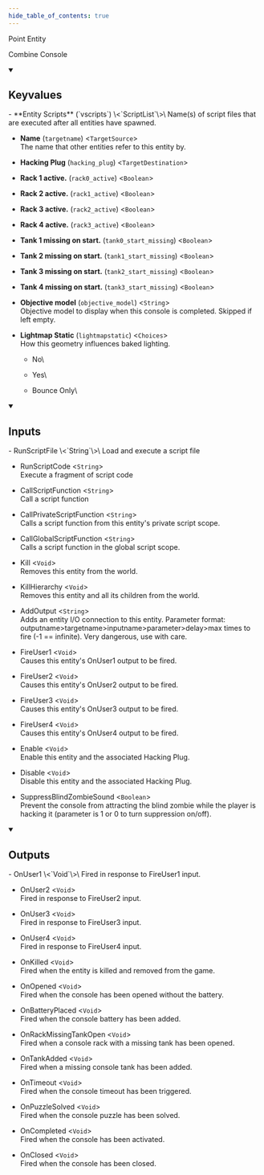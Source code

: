 ```yaml
---
hide_table_of_contents: true
---
```


<!---
!!!!!!
THIS PAGE IS AUTOGENERATED FROM GAME FGD DEFINITIONS!
DO NOT EDIT MANUALLY!
!!!!!!

In order to make edits, you can make an annotation file in /fgd_dump_overrides
-->


Point Entity

Combine Console

<details open>
<summary><h2>Keyvalues</h2></summary>
- **Entity Scripts** (`vscripts`) \<`ScriptList`\>\
Name(s) of script files that are executed after all entities have spawned.

- **Name** (`targetname`) \<`TargetSource`\>\
The name that other entities refer to this entity by.

- **Hacking Plug** (`hacking_plug`) \<`TargetDestination`\>

- **Rack 1 active.** (`rack0_active`) \<`Boolean`\>

- **Rack 2 active.** (`rack1_active`) \<`Boolean`\>

- **Rack 3 active.** (`rack2_active`) \<`Boolean`\>

- **Rack 4 active.** (`rack3_active`) \<`Boolean`\>

- **Tank 1 missing on start.** (`tank0_start_missing`) \<`Boolean`\>

- **Tank 2 missing on start.** (`tank1_start_missing`) \<`Boolean`\>

- **Tank 3 missing on start.** (`tank2_start_missing`) \<`Boolean`\>

- **Tank 4 missing on start.** (`tank3_start_missing`) \<`Boolean`\>

- **Objective model** (`objective_model`) \<`String`\>\
Objective model to display when this console is completed. Skipped if left empty.

- **Lightmap Static** (`lightmapstatic`) \<`Choices`\>\
How this geometry influences baked lighting.
  - No\
    
  - Yes\
    
  - Bounce Only\
    



 </details>
<details open>
<summary><h2>Inputs</h2></summary>
- RunScriptFile \<`String`\>\
Load and execute a script file

- RunScriptCode \<`String`\>\
Execute a fragment of script code

- CallScriptFunction \<`String`\>\
Call a script function

- CallPrivateScriptFunction \<`String`\>\
Calls a script function from this entity's private script scope.

- CallGlobalScriptFunction \<`String`\>\
Calls a script function in the global script scope.

- Kill \<`Void`\>\
Removes this entity from the world.

- KillHierarchy \<`Void`\>\
Removes this entity and all its children from the world.

- AddOutput \<`String`\>\
Adds an entity I/O connection to this entity. Parameter format: outputname&gt;targetname>inputname&gt;parameter&gt;delay&gt;max times to fire (-1 == infinite). Very dangerous, use with care.

- FireUser1 \<`Void`\>\
Causes this entity's OnUser1 output to be fired.

- FireUser2 \<`Void`\>\
Causes this entity's OnUser2 output to be fired.

- FireUser3 \<`Void`\>\
Causes this entity's OnUser3 output to be fired.

- FireUser4 \<`Void`\>\
Causes this entity's OnUser4 output to be fired.

- Enable \<`Void`\>\
Enable this entity and the associated Hacking Plug.

- Disable \<`Void`\>\
Disable this entity and the associated Hacking Plug.

- SuppressBlindZombieSound \<`Boolean`\>\
Prevent the console from attracting the blind zombie while the player is hacking it (parameter is 1 or 0 to turn suppression on/off).


 </details>
<details open>
<summary><h2>Outputs</h2></summary>
- OnUser1 \<`Void`\>\
Fired in response to FireUser1 input.

- OnUser2 \<`Void`\>\
Fired in response to FireUser2 input.

- OnUser3 \<`Void`\>\
Fired in response to FireUser3 input.

- OnUser4 \<`Void`\>\
Fired in response to FireUser4 input.

- OnKilled \<`Void`\>\
Fired when the entity is killed and removed from the game.

- OnOpened \<`Void`\>\
Fired when the console has been opened without the battery.

- OnBatteryPlaced \<`Void`\>\
Fired when the console battery has been added.

- OnRackMissingTankOpen \<`Void`\>\
Fired when a console rack with a missing tank has been opened.

- OnTankAdded \<`Void`\>\
Fired when a missing console tank has been added.

- OnTimeout \<`Void`\>\
Fired when the console timeout has been triggered.

- OnPuzzleSolved \<`Void`\>\
Fired when the console puzzle has been solved.

- OnCompleted \<`Void`\>\
Fired when the console has been activated.

- OnClosed \<`Void`\>\
Fired when the console has been closed.


 </details>